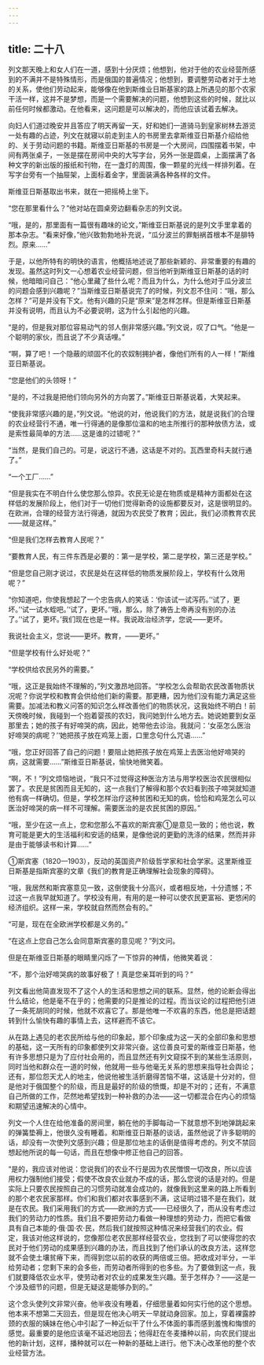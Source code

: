 ```yaml
---
---
---
```

title: 二十八
---



列文那天晚上和女人们在一道，感到十分厌烦；他想到，他对于他的农业经营所感到的不满并不是特殊情形，而是俄国的普遍情况；他想到，要调整劳动者对于土地的关系，使他们劳动起来，能够像在他到斯维业日斯基家的路上所遇见的那个农家干活一样，这并不是梦想，而是一个需要解决的问题，他想到这些的时候，就比以前任何时候都激动。在他看来，这问题是可以解决的，而他应该试着去解决。

向妇人们道过晚安并且答应了明天再留一天，好和她们一道骑马到皇家树林去游览一处有趣的占迹，列文在就寝以前走到主人的书房里去拿斯维亚日斯基介绍给他的、关于劳动问题的书籍。斯维亚日斯基的书房是一个大房间，四围摆着书架，中间有两张桌子，一张是摆在房间中央的大写字台，另外一张是圆桌，上面摆满了各种文字的新出版的报纸和刊物，在一盏灯的周围，像一颗星的光线一样排列着。在写字台旁有一个抽屉架，上面标着金字，里面装满各种各样的文件。

斯维亚日斯基取出书来，就在一把摇椅上坐下。

“您在那里看什么？”他对站在圆桌旁边翻看杂志的列文说。

“哦，是的，那里面有一篇很有趣味的论文，”斯维亚日斯基说的是列文手里拿着的那本杂志。“看来好像，”他兴致勃勃地补充说，“瓜分波兰的罪魁祸首根本不是腓特烈。原来……”

于是，以他所特有的明快的语言，他概括地述说了那些新颖的、非常重要的有趣的发现。虽然这时列文一心想着农业经营问题，但当他听到斯维亚日斯基的话的时候，他暗暗问自己：“他心里藏了些什么呢？而且为什么，为什么他对于瓜分波兰的问题会感到兴趣呢？”当斯维亚日斯基说完了的时候，列文忍不住问：“哦，那么怎样？”可是并没有下文。他有兴趣的只是“原来”是怎样怎样。但是斯维亚日斯基并没有说明，而且认为不必要说明，这为什么引起他的兴趣。

“是的，但是我对那位容易动气的邻人倒非常感兴趣。”列文说，叹了口气。“他是一个聪明的家伙，而且说了不少真话哩。”

“啊，算了吧！一个隐蔽的顽固不化的农奴制拥护者，像他们所有的人一样！”斯维亚日斯基说。

“您是他们的头领呀！”

“是的，不过我是把他们领向另外的方向罢了。”斯维亚日斯基说着，大笑起来。

“使我非常感兴趣的是，”列文说。“他说的对，他说我们的方法，就是说我们的合理的农业经营行不通，唯一行得通的是像那位温和的地主所推行的那种放债方法，或是索性最简单的方法……这是谁的过错呢？”

“当然，是我们自己的。可是，说这行不通，这话是不对的。瓦西里奇科夫就行通了。”

“一个工厂……”

“但是我实在不明白什么使您那么惊异。农民无论是在物质或是精神方面都处在这样低的发展阶段上，他们对于一切他们觉得新奇的设施都要反对，这是很明显的。在欧洲，合理的经营方法行得通，就因为农民受了教育；因此，我们必须教育农民——就是这样。”

“但是我们怎样去教育人民呢？”

“要教育人民，有三件东西是必要的：第一是学校，第二是学校，第三还是学校。”

“但是您自己刚才说过，农民是处在这样低的物质发展阶段上，学校有什么效用呢？”

“你知道吧，你使我想起了一个忠告病人的笑话：‘你该试一试泻药。’‘试了，更坏。’‘试一试水蛭吧。’‘试了，更坏。’‘哦，那么，除了祷告上帝再没有别的办法了。’‘试了，更坏。’我们现在也是一样。我说政治经济学，您说——更坏。

我说社会主义，您说——更坏。教育，——更坏。”

“但是学校有什么好处呢？”

“学校供给农民另外的需要。”

“哦，这正是我始终不理解的，”列文激昂地回答。“学校怎么会帮助农民改善物质状况呢？你说学校和教育会供给他们新的需要。那更糟，因为他们没有能力满足这些需要。加减法和教义问答的知识怎么样改善他们的物质状况，这我始终不明白！前天傍晚时候，我碰到一个抱着婴孩的农妇，我问她到什么地方去。她说她要到女巫那里去；她的孩子有好啼哭的病，因此，她带他去诊治。我就问：‘女巫怎么医治好啼哭的病呢？’‘她把孩子放在鸡笼上面，口里念句什么咒语……”

“哦，您正好回答了自己的问题！要阻止她把孩子放在鸡笼上去医治他好啼哭的病，这就需要……”斯维亚日斯基说，愉快地微笑着。

“啊，不！”列文烦恼地说，“我只不过觉得这种医治方法与用学校医治农民很相似罢了。农民是贫困而且无知的，这一点我们了解得和那个农妇看到孩子啼哭就知道他有病一样确切。但是，学校怎样治疗这种贫困和无知的病，恰恰和鸡笼怎么可以医治好啼哭的病一样不可理解。需要医治的是农民贫困的原因。”

“哦，至少在这一点上，您和您那么不喜欢的斯宾塞①是意见一致的；他也说，教育可能是更大的生活福利和安适的结果，是像他说的更勤的洗涤的结果，然而并非是由于能够读书和计算……”



①斯宾塞（1820—1903），反动的英国资产阶级哲学家和社会学家。这里斯维亚日斯基是指斯宾塞的文章《我们的教育是正确理解社会现象的障碍》。

“哦，我居然和斯宾塞意见一致，这倒使我十分高兴，或者相反地，十分遗憾；不过这一点我早就知道了。学校没有用，有用的是一种可以使农民更富裕、更悠闲的经济组织。这样一来，学校就自然而然会有的。”

“可是，现在在全欧洲学校都是义务的。”

“在这点上您自己怎么会同意斯宾塞的意见呢？”列文问。

但是在斯维亚日斯基的眼睛里闪烁了一下惊异的神情，他微笑着说：

“不，那个治好啼哭病的故事好极了！真是您亲耳听到的吗？”

列文看出他简直发现不了这个人的生活和思想之间的联系。显然，他的论断会得出什么结论，他是毫不在乎的；他需要的只是推论的过程。而当议论的过程把他引进了一条死胡同的时候，他就不欢喜它了。那是他唯一不欢喜的东西，他总是把话题转到什么愉快有趣的事情上去，这样避而不该它。

从在路上遇见的老农民所给与他的印象起，那个印象成为这一天的全部印象和思想的基础，这一天所有的印象都使列文非常兴奋。这位善良可爱的斯维亚日斯基，他有许多思想只是为了应付社会用的，而且显然还有列文窥探不到的某些生活原则，同时当他和群众在一道的时候，他就用一些与他毫无关系的思想来指导社会舆论；还有，那位怨天尤人的地主，他说他被生活折磨得苦恼不堪，这话是十分对的，但是他对于俄国整个的阶级，而且是最好的阶级的愤慨，却是不对的；还有，不满意自己所做的工作，茫然地希望找到一种补救的办法——这一切都混合在内心的烦恼和期望迅速解决的心情中。

列文一个人住在给他准备的房间里，躺在他的手脚每动一下就意想不到地弹跳起来的弹簧垫褥上，他很久没有睡着。和斯维亚日斯基的谈话，虽然他说了许多聪明的话，却没有一次使列文感到兴趣；但是那位地主的话倒是值得考虑的。列文不禁回想起他所说的每一句话，而且在想像中修正他自己的回答。

“是的，我应该对他说：您说我们的农业不行是因为农民憎恨一切改良，所以应该用权力强制他们接受；假使不改良农业就办不成的话，那么您说的话是对的。但是实际上只要农民按照自己的习惯劳动就准会成功的，就像我到这里来的路上所看到的那个老农民家那样。你们和我们都对农事感到不满，这证明过错不是在我们，就是在农民。我们采用我们的方式——欧洲的方式——已经很久了，而从没有考虑过我们的劳动力的性质。我们且不要把劳动力看做一种理想的劳动·力，而把它看做具有自己本能的·俄·国·农·民，然后我们就按照这种情况来经营我们的农业。假定，我该对他这样说的，您像那位老农民那样经营农业，您找到了可以使得您的农民对于他们劳动的成果感到兴趣的办法，而且找到了他们承认的改良方法，这样您就不会使土壤贫瘠下来，而得到您以前的收获的两倍或三倍。把收成对半分，一半给劳动者；您剩下来的会多些，而劳动者所得到的也多些。为了要做到这一点，我们就要降低农业水平，使劳动者对农业的成果发生兴趣。至于怎样办？——这是一个涉及细节的问题，但是无疑这是能够办到的。”

这个念头使列文非常兴奋。他半夜没有睡着，仔细思量着如何实行他的这个思想。他本来不想第二天回去，但是现在他决心明天一早就动身回家。加上，穿着裸露脖颈的衣服的姨妹在他心中引起了一种近似干了什么不体面的事而感到羞愧和悔恨的感觉。最重要的是他应该毫不延迟地回去；他得赶在冬麦播种以前，向农民们提出他的新计划，这样，播种就可以在一种新的基础上进行。他下决心改革他的整个农业经营方法。